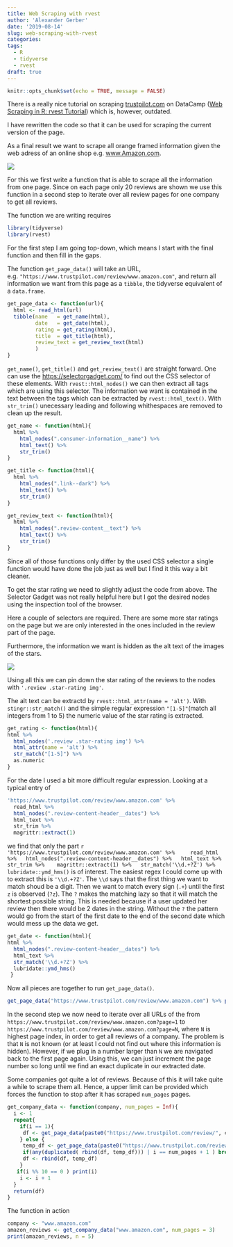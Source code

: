```yaml
---
title: Web Scraping with rvest
author: 'Alexander Gerber'
date: '2019-08-14'
slug: web-scraping-with-rvest
categories:
tags:
  - R
  - tidyverse
  - rvest
draft: true
---
```


```r
knitr::opts_chunk$set(echo = TRUE, message = FALSE)
```

There is a really nice tutorial on scraping [trustpilot.com]() on DataCamp ([Web Scraping in R: rvest Tutorial](https://www.datacamp.com/community/tutorials/r-web-scraping-rvest)) which is, however, outdated.

I have rewritten the code so that it can be used for scraping the current version of the page.

As a final result we want to scrape all orange framed information  given the web adress of an online shop e.g. [www.Amazon.com]().

![](/post/web_scraping _with_rvest/figure-html/trustpilot.PNG)

For this we first write a function that is able to scrape all the information from one page. 
Since on each page only 20 reviews are shown we use this function in a second step to iterate over all review pages for one company to get all reviews. 

The function we are writing requires

```r
library(tidyverse)
library(rvest)
```


For the first step I am going top-down, which means I start with the final function and then fill in the gaps. 

The function `get_page_data()` will take an URL, e.g. `"https://www.trustpilot.com/review/www.amazon.com"`, and return all information we want from this page as a `tibble`, the tidyverse equivalent of a `data.frame`. 

```r
get_page_data <- function(url){
  html <- read_html(url) 
  tibble(name   = get_name(html),
         date   = get_date(html),
         rating = get_rating(html), 
         title  = get_title(html), 
         review_text = get_review_text(html)
         )
}
```

`get_name()`, `get_title()` and `get_review_text()` are straight forward. One can use 
the [https://selectorgadget.com/](Selector Gadget) to find out the CSS selector of these elements. With `rvest::html_nodes()` we can then extract all tags which are using this selector. The information we want is contained in the text between the tags which can be extracted by `rvest::html_text()`.
With `str_trim()` unecessary leading and following whithespaces are removed to clean up the result.  

```r
get_name <- function(html){
  html %>%
    html_nodes(".consumer-information__name") %>%   
    html_text() %>% 
    str_trim()
}

get_title <- function(html){
  html %>%
    html_nodes(".link--dark") %>%   
    html_text() %>% 
    str_trim()
}

get_review_text <- function(html){
  html %>%
    html_nodes(".review-content__text") %>%   
    html_text() %>% 
    str_trim()
}
```

Since all of those functions only differ by the used CSS selector a single function would have done the job just as well but I find it this way a bit cleaner. 

To get the star rating we need to slightly adjust the code from above. The Selector Gadget was not really helpful here but I got the desired nodes using the inspection tool of the browser.

Here a couple of selectors are required. There are some more star ratings on the page but we are only interested in the ones included in the review part of the page. 

Furthermore, the information we want is hidden as the alt text of the images of the stars. 

![](/post/web_scraping _with_rvest/figure-html/star_rating.PNG)

Using all this we can pin down the star rating of the reviews to the nodes with `'.review .star-rating img'`.

The alt text can be extractd by `rvest::html_attr(name = 'alt')`.
With `stingr::str_match()` and the simple regular expression `"[1-5]"`(match all integers from 1 to 5) the numeric value of the star rating is extracted.

```r
get_rating <- function(html){
html %>%
  html_nodes('.review .star-rating img') %>%   
  html_attr(name = 'alt') %>%
  str_match("[1-5]") %>% 
  as.numeric 
}
```

For the date I used a bit more difficult regular expression. Looking at a typical entry of   

```r
'https://www.trustpilot.com/review/www.amazon.com' %>%  
  read_html %>%
  html_nodes(".review-content-header__dates") %>%
  html_text %>%
  str_trim %>% 
  magrittr::extract(1) 
```

we find that only the part 
`r 'https://www.trustpilot.com/review/www.amazon.com' %>%  
  read_html %>%
  html_nodes(".review-content-header__dates") %>%
  html_text %>%
  str_trim %>% 
  magrittr::extract(1) %>%
  str_match('\\d.+?Z') %>% 
  lubridate::ymd_hms()` 
  is of interest. The easiest regex I could come up with to extract this is `'\\d.+?Z'`. The `\\d` says that the first thing we want to match shoud be a digit. Then we want to match every sign (`.+`) until the first `z` is observed (`?z`). The `?` makes the matching lazy so that it will match the shortest possible string. This is needed because if a user updated her review then there would be 2 dates in the string. Without the `?` the pattern would go from the start of the first date to the end of the second date which would mess up the data we get.  


```r
get_date <- function(html){
html %>%  
  html_nodes(".review-content-header__dates") %>%
  html_text %>%
  str_match('\\d.+?Z') %>% 
  lubridate::ymd_hms()
 }
```

Now all pieces are together to run `get_page_data()`.

```r
get_page_data("https://www.trustpilot.com/review/www.amazon.com") %>% print(n = 5)
```

In the second step we now need to iterate over all URLs of the from 
`https://www.trustpilot.com/review/www.amazon.com?page=1` to `https://www.trustpilot.com/review/www.amazon.com?page=N`, where `N` is highest page index, in order to get all reviews of a company. The problem is that `N` is not known (or at least I could not find out where this information is hidden). However, if we plug in a number larger than `N` we are navigated back to the first page again. Using this, we can just increment the page number so long until we find an exact duplicate in our extracted date. 

Some companies got quite a lot of reviews. Because of this it will take quite a while to scrape them all. Hence, a upper limit can be provided  which forces the function to stop after it has scraped `num_pages` pages. 

```r
get_company_data <- function(company, num_pages = Inf){
  i <- 1
  repeat{
    if(i == 1){
     df <- get_page_data(paste0("https://www.trustpilot.com/review/", company, "?page=",i))
    } else {
     temp_df <- get_page_data(paste0("https://www.trustpilot.com/review/", company, "?page=",i))
     if(any(duplicated( rbind(df, temp_df))) | i == num_pages + 1 ) break
     df <- rbind(df, temp_df)
    }
   if(i %% 10 == 0 ) print(i)
    i <- i + 1
  }
  return(df)
}
```


The function in action

```r
company <- "www.amazon.com"
amazon_reviews <- get_company_data("www.amazon.com", num_pages = 3)
print(amazon_reviews, n = 5)
```















